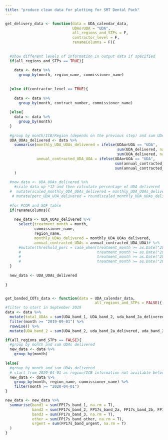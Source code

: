 ```yaml
---
title: "produce clean data for plotting for SMT Dental Pack"
---
```



```r

get_delivery_data <- function(data = UDA_calendar_data,
                              UDAorUOA = "UDA",
                              all_regions_and_STPs = F,
                              contractor_level = F,
                              renameColumns = F){
  
  
  #show different levels of information in output data if specified
  if(all_regions_and_STPs == TRUE){
    
    data <- data %>%
      group_by(month, region_name, commissioner_name)
    
    
  }else if(contractor_level == TRUE){
    
    data <- data %>%
      group_by(month, contract_number, commissioner_name)
    
  }else{
    data <- data %>%
      group_by(month)
  }
  
  #group by month/ICB/Region (depends on the previous step) and sum UDAs delivered and contracted UDA
  UDA_UOAs_delivered <- data %>%
    summarise(monthly_UDA_UOAs_delivered = ifelse(UDAorUOA == "UDA", 
                                                  sum(UDA_delivered, na.rm = T),
                                                  sum(UOA_delivered, na.rm = T)),
              annual_contracted_UDA_UOA = ifelse(UDAorUOA == "UDA",
                                                 sum(annual_contracted_UDA, na.rm = T),
                                                 sum(annual_contracted_UOA, na.rm = T))
    )
  
  #new_data <- UDA_UOAs_delivered %>%
    #scale data up *12 and then calculate percentage of UDA delivered
  #  mutate(scaled_monthly_UDA_UOAs_delivered = monthly_UDA_UOAs_delivered * 12) %>%
   # mutate(perc_UDA_UOA_delivered = round(scaled_monthly_UDA_UOAs_delivered * 100 / annual_contracted_UDA_UOA)) 
  
  #for PCOR and SOF table
  if(renameColumns){
    
    new_data <- UDA_UOAs_delivered %>%
      select(treatment_month = month,
             commissioner_name,
             region_name,
             monthly_UDAs_delivered = monthly_UDA_UOAs_delivered,
             annual_contracted_UDAs = annual_contracted_UDA_UOA)# %>%
      #mutate(threshold_perc = case_when(treatment_month >= as.Date("2021-04-01") & treatment_month < as.Date("2021-10-01") ~ "60",
      #                                  treatment_month >= as.Date("2021-10-01") & treatment_month < as.Date("2022-01-01") ~ "65",
      #                                  treatment_month >= as.Date("2022-01-01") & treatment_month < as.Date("2022-04-01") ~ "85",
      #                                  treatment_month >= as.Date("2022-04-01") & treatment_month < as.Date("2022-07-01") ~ "95"))
  }
  
  new_data <- UDA_UOAs_delivered
  
}



```

```r
get_banded_COTs_data <- function(data = UDA_calendar_data, 
                                        all_regions_and_STPs = FALSE){
#filter to start in September 2019
data <- data %>%
  mutate(total_UDAs = sum(UDA_band_1, UDA_band_2, uda_band_2a_delivered, uda_band_2b_delivered, uda_band_2c_delivered, UDA_band_3, UDA_other, UDA_urgent, na.rm = TRUE)) %>%
  filter(month >= "2019-09-01") %>% 
  rowwise() %>% 
  mutate(UDA_band_2 = sum(UDA_band_2, uda_band_2a_delivered, uda_band_2b_delivered, uda_band_2c_delivered, na.rm = TRUE))

if(all_regions_and_STPs == FALSE){
  #group by month and sum UDAs delivered
  new_data <- data %>%
    group_by(month)
  
}else{
  #group by month and sum UDAs delivered
  # start from 2020-04-01 as region/ICB information not available before then
  new_data <- data %>%
    group_by(month, region_name, commissioner_name) %>% 
    filter(month >= "2020-04-01")
}

new_data <- new_data %>%
  summarise(band1 = sum(FP17s_band_1, na.rm = T),
            band2 = sum(FP17s_band_2, FP17s_band_2a, FP17s_band_2b, FP17s_band_2c, na.rm = T),
            band3 = sum(FP17s_band_3, na.rm = T),
            other = sum(FP17s_band_other, na.rm = T),
            urgent = sum(FP17s_band_urgent, na.rm = T)
  )
}
```

